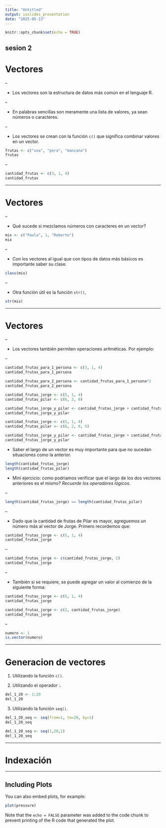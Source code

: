 ```yaml
---
title: "Untitled"
output: ioslides_presentation
date: "2025-05-13"
---
```


```r
knitr::opts_chunk$set(echo = TRUE)
```

sesion 2
---
# Vectores

--

- Los vectores son la estructura de datos más común en el lenguaje R. 

--

- En palabras sencillas son meramente una lista de valores, ya sean números o caracteres.

--

- Los vectores se crean con la función `c()` que significa combinar valores en un vector.


```r
frutas <- c("uva", "pera", "manzana")
frutas
```

--

```r
cantidad_frutas <- c(3, 1, 4)
cantidad_frutas
```

---

# Vectores

--

- Qué sucede si mezclamos números con caracteres en un vector?

```r
mix <- c("Paula", 1, "Roberto")
mix
```

--

- Con los vectores al igual que con tipos de datos más básicos es importante saber su clase.

```r
class(mix)
```

--

- Otra función útil es la función `str()`,

```r
str(mix)
```

---

# Vectores

--

- Los vectores también permiten operaciones aritméticas. Por ejemplo:

--

```r
cantidad_frutas_para_1_persona <- c(3, 1, 4)
cantidad_frutas_para_1_persona

cantidad_frutas_para_2_persona <- cantidad_frutas_para_1_persona*2
cantidad_frutas_para_2_persona
```

```r
cantidad_frutas_jorge <- c(5, 1, 4)
cantidad_frutas_pilar <- c(6, 2, 0)

cantidad_frutas_jorge_y_pilar <- cantidad_frutas_jorge + cantidad_frutas_pilar
cantidad_frutas_jorge_y_pilar
```

```r
cantidad_frutas_jorge <- c(5, 1, 4)
cantidad_frutas_pilar <- c(6, 2, 0, 5)

cantidad_frutas_jorge_y_pilar <- cantidad_frutas_jorge + cantidad_frutas_pilar
cantidad_frutas_jorge_y_pilar
```
- Saber el largo de un vector es muy importante para que no sucedan situaciones como la anterior.

```r
length(cantidad_frutas_jorge)
length(cantidad_frutas_pilar)
```

- Mini ejercicio: como podriamos verificar que el largo de los dos vectores anteriores es el mismo? *Recuerde los operadores lógicos*.

--

```r
length(cantidad_frutas_jorge) == length(cantidad_frutas_pilar)
```

--

- Dado que la cantidad de frutas de Pilar es mayor, agreguemos un número más al vector de Jorge. Primero recordemos que:

```r
cantidad_frutas_jorge <- c(5, 1, 4)
cantidad_frutas_jorge
```

--

```r
cantidad_frutas_jorge <- c(cantidad_frutas_jorge, 2)
cantidad_frutas_jorge
```

--

- También si se requiere, se puede agregar un valor al comienzo de la siguiente forma:

```r
cantidad_frutas_jorge <- c(5, 1, 4)
cantidad_frutas_jorge

cantidad_frutas_jorge <- c(2, cantidad_frutas_jorge)
cantidad_frutas_jorge
```

--

```r
numero <- 1
is.vector(numero)

```

---

# Generacion de vectores

1. Utilizando la función `c()`.

2. Utilizando el operador $:$.

```r
del_1_20 <- 1:20
del_1_20

```
3. Utilizando la función `seq()`.

```r
del_1_20_seq <- seq(from=1, to=20, by=1)
del_1_20_seq

del_1_20_seq <- seq(1,20,1)
del_1_20_seq
```

---

# Indexación



---

## Including Plots

You can also embed plots, for example:

```r
plot(pressure)
```

Note that the `echo = FALSE` parameter was added to the code chunk to prevent printing of the R code that generated the plot.
